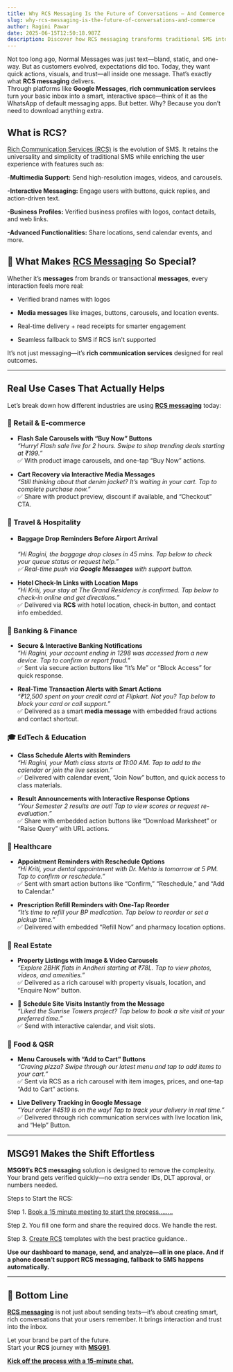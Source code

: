 ```yaml
---
title: Why RCS Messaging Is the Future of Conversations — And Commerce
slug: why-rcs-messaging-is-the-future-of-conversations-and-commerce
author: Ragini Pawar
date: 2025-06-15T12:50:18.987Z
description: Discover how RCS messaging transforms traditional SMS into rich, interactive conversations that drive results. From retail to banking, see real-world use cases and learn how MSG91 helps brands adopt RCS effortlessly.
---
```


Not too long ago, Normal Messages was just text—bland, static, and one-way. But as customers evolved, expectations did too. Today, they want quick actions, visuals, and trust—all inside one message. That’s exactly what **RCS messaging** delivers.
<br/>
Through platforms like **Google Messages**, **rich communication services** turn your basic inbox into a smart, interactive space—think of it as the WhatsApp of default messaging apps. But better. Why? Because you don’t need to download anything extra.

## **What is RCS?**

[Rich Communication Services (RCS)](https://msg91.com/in/rcs) is the evolution of SMS. It retains the universality and simplicity of traditional SMS while enriching the user experience with features such as:

\-**Multimedia Support:** Send high-resolution images, videos, and carousels.

**\-Interactive Messaging:** Engage users with buttons, quick replies, and action-driven text.

**\-Business Profiles:** Verified business profiles with logos, contact details, and web links.

**\-Advanced Functionalities:** Share locations, send calendar events, and more.

## **🌟 What Makes [RCS Messaging](https://msg91.com/in/rcs) So Special?**

Whether it’s **messages** from brands or transactional **messages**, every interaction feels more real:

-   Verified brand names with logos

-   **Media messages** like images, buttons, carousels, and location events.

-   Real-time delivery \+ read receipts for smarter engagement

-   Seamless fallback to SMS if RCS isn't supported

It’s not just messaging—it’s **rich communication services** designed for real outcomes.

---

## **Real Use Cases That Actually Helps**

Let’s break down how different industries are using [**RCS messaging**](https://msg91.com/in/rcs) today:

### **🛒 Retail & E‑commerce**

-   **Flash Sale Carousels with “Buy Now” Buttons**  
    _“Hurry\! Flash sale live for 2 hours. Swipe to shop trending deals starting at ₹199.”_  
    ✅ With product image carousels, and one-tap “Buy Now” actions.

-   **Cart Recovery via Interactive Media Messages**  
    _“Still thinking about that denim jacket? It’s waiting in your cart. Tap to complete purchase now.”_  
    ✅ Share with product preview, discount if available, and “Checkout” CTA.

### **🧳 Travel & Hospitality**

-   #### **Baggage Drop Reminders Before Airport Arrival**

    _“Hi Ragini, the baggage drop closes in 45 mins. Tap below to check your queue status or request help.”_  
    _✅ Real-time push via **Google Messages** with support button._

-   **Hotel Check-In Links with Location Maps**  
    _“Hi Kriti, your stay at The Grand Residency is confirmed. Tap below to check-in online and get directions.”_  
    ✅ Delivered via **RCS** with hotel location, check-in button, and contact info embedded.

### **🏦 Banking & Finance**

-   **Secure & Interactive Banking Notifications**  
    _“Hi Ragini, your account ending in 1298 was accessed from a new device. Tap to confirm or report fraud.”_  
    ✅ Sent via secure action buttons like “It’s Me” or “Block Access” for quick response.

-   **Real-Time Transaction Alerts with Smart Actions**  
    _“₹12,500 spent on your credit card at Flipkart. Not you? Tap below to block your card or call support.”_  
    ✅ Delivered as a smart **media message** with embedded fraud actions and contact shortcut.

### **🎓 EdTech & Education**

-   **Class Schedule Alerts with Reminders**  
    _“Hi Ragini, your Math class starts at 11:00 AM. Tap to add to the calendar or join the live session.”_  
    ✅ Delivered with calendar event, “Join Now” button, and quick access to class materials.

-   **Result Announcements with Interactive Response Options**  
    _“Your Semester 2 results are out\! Tap to view scores or request re-evaluation.”_  
    ✅ Share with embedded action buttons like “Download Marksheet” or “Raise Query” with URL actions.

### **🏥 Healthcare**

-   **Appointment Reminders with Reschedule Options**  
    _“Hi Kriti, your dental appointment with Dr. Mehta is tomorrow at 5 PM. Tap to confirm or reschedule.”_  
    ✅ Sent with smart action buttons like “Confirm,” “Reschedule,” and “Add to Calendar.”

-   **Prescription Refill Reminders with One-Tap Reorder**  
    _“It’s time to refill your BP medication. Tap below to reorder or set a pickup time.”_  
    ✅ Delivered with embedded “Refill Now” and pharmacy location options.

### **🏢 Real Estate**

-   **Property Listings with Image & Video Carousels**  
    _“Explore 2BHK flats in Andheri starting at ₹78L. Tap to view photos, videos, and amenities.”_  
    ✅ Delivered as a rich carousel with property visuals, location, and “Enquire Now” button.

-   📅 **Schedule Site Visits Instantly from the Message**  
    _“Liked the Sunrise Towers project? Tap below to book a site visit at your preferred time.”_  
    ✅ Send with interactive calendar, and visit slots.

### **🍔 Food & QSR**

-   **Menu Carousels with “Add to Cart” Buttons**  
    _“Craving pizza? Swipe through our latest menu and tap to add items to your cart.”_  
    ✅ Sent via RCS as a rich carousel with item images, prices, and one-tap “Add to Cart” actions.

-   **Live Delivery Tracking in Google Message**  
    _“Your order \#4519 is on the way\! Tap to track your delivery in real time.”_  
    ✅ Delivered through rich communication services with live location link, and “Help” Button.
---
## **MSG91 Makes the Shift Effortless**

**MSG91’s RCS messaging** solution is designed to remove the complexity. Your brand gets verified quickly—no extra sender IDs, DLT approval, or numbers needed.

Steps to Start the RCS:

Step 1\. [Book a 15 minute meeting to start the process……..](https://calendly.com/d/y3n-29s-29h)

Step 2\. You fill one form and share the required docs. We handle the rest.

Step 3\. [Create RCS](https://msg91.com/help/rcs/new-article-1724395069894781) templates with the best practice guidance..

**Use our dashboard to manage, send, and analyze—all in one place. And if a phone doesn’t support RCS messaging, fallback to SMS happens automatically.**

---
## **🧩 Bottom Line**

[**RCS messaging**](https://msg91.com/in/rcs) is not just about sending texts—it’s about creating smart, rich conversations that your users remember. It brings interaction and trust into the inbox.

Let your brand be part of the future.  
Start your **RCS** journey with [**MSG91**](https://msg91.com/).

[**Kick off the process with a 15-minute chat.**](https://calendly.com/d/y3n-29s-29h)
